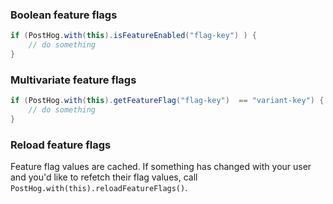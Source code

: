 ### Boolean feature flags

```java
if (PostHog.with(this).isFeatureEnabled("flag-key") ) {
    // do something
}
```

### Multivariate feature flags

```java
if (PostHog.with(this).getFeatureFlag("flag-key")  == "variant-key") { // replace 'variant-key' with the key of your variant
    // do something
}
```

### Reload feature flags

Feature flag values are cached. If something has changed with your user and you'd like to refetch their flag values, call `PostHog.with(this).reloadFeatureFlags()`.